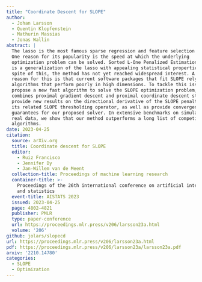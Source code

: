 ```yaml
---
title: "Coordinate Descent for SLOPE"
author:
  - Johan Larsson
  - Quentin Klopfenstein
  - Mathurin Massias
  - Jonas Wallin
abstract: |
  The lasso is the most famous sparse regression and feature selection method.
  One reason for its popularity is the speed at which the underlying
  optimization problem can be solved. Sorted L-One Penalized Estimation (SLOPE)
  is a generalization of the lasso with appealing statistical properties. In
  spite of this, the method has not yet reached widespread interest. A major
  reason for this is that current software packages that fit SLOPE rely on
  algorithms that perform poorly in high dimensions. To tackle this issue, we
  propose a new fast algorithm to solve the SLOPE optimization problem, which
  combines proximal gradient descent and proximal coordinate descent steps. We
  provide new results on the directional derivative of the SLOPE penalty and
  its related SLOPE thresholding operator, as well as provide convergence
  guarantees for our proposed solver. In extensive benchmarks on simulated and
  real data, we show that our method outperforms a long list of competing
  algorithms.
date: 2023-04-25
citation:
  source: arXiv.org
  title: Coordinate descent for SLOPE
  editor:
    - Ruiz Francisco
    - Jennifer Dy
    - Jan-Willem van de Meent
  collection-title: Proceedings of machine learning research
  container-title: >-
    Proceedings of the 26th international conference on artificial intelligence
    and statistics
  event-title: AISTATS 2023
  issued: 2023-04-25
  page: 4802–4821
  publisher: PMLR
  type: paper-conference
  url: https://proceedings.mlr.press/v206/larsson23a.html
  volume: '206'
github: jolars/slopecd
url: https://proceedings.mlr.press/v206/larsson23a.html
pdf: https://proceedings.mlr.press/v206/larsson23a/larsson23a.pdf
arxiv: '2210.14780'
categories:
  - SLOPE
  - Optimization
---
```


